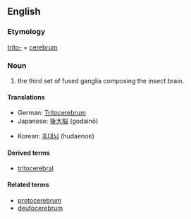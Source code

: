 ==English==

===Etymology===

[[trito-]] + [[cerebrum]]

===Noun===
{{en-noun|tritocerebra}}<!-- "tritocerebrums" appears to appear only in the construction "proto-, deuto- and tritocerebrums," in which case it is not "tritocerebrum" but "cerebrum" which is being counted. -->

# {{entomology}} the third set of fused ganglia composing the insect brain.

====Translations====
{{trans-top|part of insect brain}}
* German: [[Tritocerebrum]] {{n}}
* Japanese: [[後大脳]] (godainō)
{{trans-mid}}
* Korean: [[후대뇌]] (hudaenoe)
{{trans-bottom}}

====Derived terms====
* [[tritocerebral]]

====Related terms====
* [[protocerebrum]]
* [[deutocerebrum]]